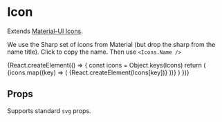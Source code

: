 
<Meta title="Components|Icons" component={Icons} />

# Icon

Extends [Material-UI Icons](https://material-ui.com/components/icons/).

<Preview>
  <Story name="default">
    <Icons.Mood />
  </Story>
</Preview>

We use the Sharp set of icons from Material (but drop the sharp from the name title).
Click to copy the name. Then use `<Icons.Name />`

<Preview>
  <Story name="icons">
    {React.createElement(() => {
      const icons = Object.keys(Icons)
      return (
        <Flex flexWrap="wrap">
          {icons.map((key) => (
            <Copy m={1} key={key} title={key}>
              {React.createElement(Icons[key])}
            </Copy>
          ))}
        </Flex>
      )
    })}
  </Story>
</Preview>

## Props

Supports standard `svg` props.

<Props of={IconsDocs} />
